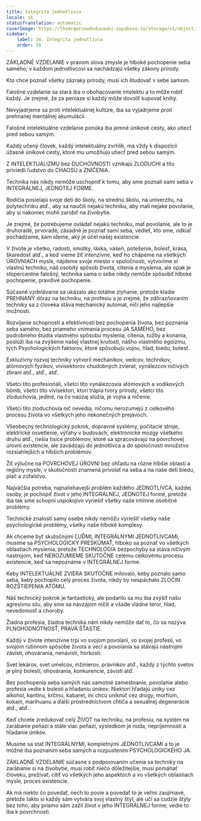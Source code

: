 ```yaml
---
title: Integrita jednotlivca
locale: sk
statusTranslation: automatic
coverImage: https://lhvmrqwrcowdvduuaukz.supabase.co/storage/v1/object/public/strapi-uploads/small_cover-educacion-fundamental.webp-2d51a7828a2b1309555be27f7e2a61a0.webp
sidebar:
    label: 34. Integrita jednotlivca
    order: 34
---
```

ZÁKLADNÉ VZDELANIE v pravom slova zmysle je hlboké pochopenie seba samého; v každom jednotlivcovi sa nachádzajú všetky zákony prírody.

Kto chce poznať všetky zázraky prírody, musí ich študovať v sebe samom.

Falošné vzdelanie sa stará iba o obohacovanie intelektu a to môže robiť každý. Je zrejmé, že za peniaze si každý môže dovoliť kupovať knihy.

Nevyjadrjeme sa proti intelektuálnej kultúre, iba sa vyjadrjeme proti prehnanej mentálnej akumulácii.

Falošné intelektuálne vzdelanie ponúka iba jemné únikové cesty, ako utiecť pred sebou samým.

Každý učený človek, každý intelektuálny zvrhlík, má vždy k dispozícii úžasné únikové cesty, ktoré mu umožňujú utiecť pred sebou samým.

Z INTELEKTUALIZMU bez DUCHOVNOSTI vznikajú ZLODUCHI a títo priviedli ľudstvo do CHAOSU a ZNIČENIA.

Technika nás nikdy nemôže uschopniť k tomu, aby sme poznali sami seba v INTEGRÁLNEJ, JEDNOTEJ FORME.

Rodičia posielajú svoje deti do školy, na strednú školu, na univerzitu, na polytechniku ​​atď., aby sa naučili nejakú techniku, aby mali nejaké povolanie, aby si nakoniec mohli zarobiť na živobytie.

Je zrejmé, že potrebujeme ovládať nejakú techniku, mať povolanie, ale to je druhoradé, prvoradé, zásadné je poznať sami seba, vedieť, kto sme, odkiaľ pochádzame, kam ideme, aký je účel našej existencie.

V živote je všetko, radosti, smútky, láska, vášeň, potešenie, bolesť, krása, škaredosť atď., a keď vieme žiť intenzívne, keď ho chápeme na všetkých ÚROVNIACH mysle, nájdeme svoje miesto v spoločnosti, vytvoríme si vlastnú techniku, náš osobitý spôsob života, cítenia a myslenia, ale opak je stopercentne falošný, technika sama o sebe nikdy nemôže spôsobiť hlboké pochopenie, pravdivé pochopenie.

Súčasné vzdelávanie sa ukázalo ako totálne zlyhanie, pretože kladie PREHNANÝ dôraz na techniku, na profesiu a je zrejmé, že zdôrazňovaním techniky sa z človeka stáva mechanický automat, ničí jeho najlepšie možnosti.

Rozvíjanie schopností a efektívnosti bez pochopenia života, bez poznania seba samého, bez priameho vnímania procesu JA SAMÉHO, bez podrobného štúdia vlastného spôsobu myslenia, cítenia, túžby a konania, poslúži iba na zvýšenie našej vlastnej krutosti, nášho vlastného egoizmu, tých Psychologických faktorov, ktoré spôsobujú vojnu, hlad, biedu, bolesť.

Exkluzívny rozvoj techniky vytvoril mechanikov, vedcov, technikov, atómových fyzikov, vivisektorov chudobných zvierat, vynálezcov ničivých zbraní atď., atď., atď.

Všetci títo profesionáli, všetci títo vynálezcovia atómových a vodíkových bômb, všetci títo vivisektori, ktorí trápia tvory prírody, všetci títo zloduchovia, jediné, na čo naozaj slúžia, je vojna a ničenie.

Všetci títo zloduchovia nič nevedia, ničomu nerozumejú z celkového procesu života vo všetkých jeho nekonečných prejavoch.

Všeobecný technologický pokrok, dopravné systémy, počítacie stroje, elektrické osvetlenie, výťahy v budovách, elektronické mozgy všetkého druhu atď., riešia tisíce problémov, ktoré sa spracovávajú na povrchovej úrovni existencie, ale zavádzajú do jednotlivca a do spoločnosti množstvo rozsiahlejších a hlbších problémov.

Žiť výlučne na POVRCHOVEJ ÚROVNI bez ohľadu na rôzne hlbšie oblasti a regióny mysle, v skutočnosti znamená privolať na seba a na naše deti biedu, plač a zúfalstvo.

Najväčšia potreba, najnaliehavejší problém každého JEDNOTLIVCA, každej osoby, je pochopiť život v jeho INTEGRÁLNEJ, JEDNOTEJ forme, pretože iba tak sme schopní uspokojivo vyriešiť všetky naše intímne osobitné problémy.

Technické znalosti samy osebe nikdy nemôžu vyriešiť všetky naše psychologické problémy, všetky naše hlboké komplexy.

Ak chceme byť skutočnými ĽUĎMI, INTEGRÁLNYMI JEDNOTLIVCAMI, musíme sa PSYCHOLOGICKY PRESKÚMAŤ, hlboko sa poznať vo všetkých oblastiach myslenia, pretože TECHNOLÓGIA bezpochyby sa stáva ničivým nástrojom, keď NEROZUMIEME SKUTOČNE celému celkovému procesu existencie, keď sa nepoznáme v INTEGRÁLNEJ forme.

Keby INTELEKTUÁLNE ZVIERA SKUTOČNE milovalo, keby poznalo samo seba, keby pochopilo celý proces života, nikdy by nespáchalo ZLOČIN ROZŠTIEPENIA ATÓMU.

Náš technický pokrok je fantastický, ale podarilo sa mu iba zvýšiť našu agresívnu silu, aby sme sa navzájom ničili a všade vládne teror, hlad, nevedomosť a choroby.

Žiadna profesia, žiadna technika nám nikdy nemôže dať to, čo sa nazýva PLNOHODNOTNOSŤ, PRAVÁ ŠŤASTIE.

Každý v živote intenzívne trpí vo svojom povolaní, vo svojej profesii, vo svojom rutinnom spôsobe života a veci a povolania sa stávajú nástrojmi závisti, ohovárania, nenávisti, horkosti.

Svet lekárov, svet umelcov, inžinierov, právnikov atď., každý z týchto svetov je plný bolesti, ohovárania, konkurencie, závisti atď.

Bez pochopenia seba samých nás samotné zamestnanie, povolanie alebo profesia vedie k bolesti a hľadaniu únikov. Niektorí hľadajú úniky cez alkohol, kantínu, krčmu, kabaret, iní chcú uniknúť cez drogy, morfium, kokaín, marihuanu a ďalší prostredníctvom chtíča a sexuálnej degenerácie atď., atď.

Keď chcete zredukovať celý ŽIVOT na techniku, na profesiu, na systém na zarábanie peňazí a stále viac peňazí, výsledkom je nuda, nepríjemnosti a hľadanie únikov.

Musíme sa stať INTEGRÁLNYMI, kompletnými JEDNOTLIVCAMI a to je možné iba poznaním seba samých a rozpustením PSYCHOLOGICKÉHO JA.

ZÁKLADNÉ VZDELANIE súčasne s podporovaním učenia sa techniky na zarábanie si na živobytie, musí robiť niečo dôležitejšie, musí pomáhať človeku, prežívať, cítiť vo všetkých jeho aspektoch a vo všetkých oblastiach mysle, proces existencie.

Ak má niekto čo povedať, nech to povie a povedať to je veľmi zaujímavé, pretože takto si každý sám vytvára svoj vlastný štýl, ale učí sa cudzie štýly bez toho, aby priamo sám zažil život v jeho INTEGRÁLNEJ forme; vedie to iba k povrchnosti.

